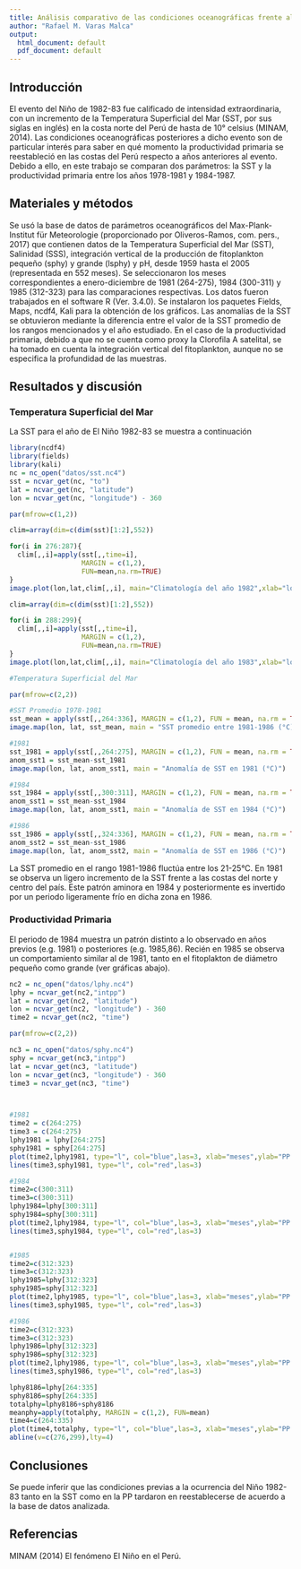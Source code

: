 ```yaml
---
title: Análisis comparativo de las condiciones oceanográficas frente al Perú antes y después de El Niño 1982-1983
author: "Rafael M. Varas Malca"
output:
  html_document: default
  pdf_document: default
---
```



## Introducción

El evento del Niño de 1982-83 fue calificado de intensidad extraordinaria, con un incremento de la Temperatura Superficial del Mar (SST, por sus siglas en inglés) en la costa norte del Perú de hasta de 10° celsius (MINAM, 2014). Las condiciones oceanográficas posteriores a dicho evento son de particular interés para saber en qué momento la productividad primaria se reestableció en las costas del Perú respecto a años anteriores al evento. Debido a ello, en este trabajo se comparan dos parámetros: la SST y la productividad primaria entre los años 1978-1981 y 1984-1987.  


## Materiales y métodos

Se usó la base de datos de parámetros oceanográficos del Max-Plank-Institut für Meteorologie (proporcionado por Oliveros-Ramos, com. pers., 2017) que contienen datos de la Temperatura Superficial del Mar (SST), Salinidad (SSS), integración vertical de la producción de fitoplankton pequeño (sphy) y grande (lsphy) y pH, desde 1959 hasta el 2005 (representada en 552 meses). Se seleccionaron los meses correspondientes a enero-diciembre de 1981 (264-275), 1984 (300-311) y 1985 (312-323) para las comparaciones respectivas. Los datos fueron trabajados en el software R (Ver. 3.4.0). Se instalaron los paquetes Fields, Maps, ncdf4, Kali para la obtención de los gráficos.
Las anomalías de la SST se obtuvieron mediante la diferencia entre el valor de la SST promedio de los rangos mencionados y el año estudiado.
En el caso de la productividad primaria, debido a que no se cuenta como proxy la Clorofila A satelital, se ha tomado en cuenta la integración vertical del fitoplankton, aunque no se especifica la profundidad de las muestras.


## Resultados y discusión

### Temperatura Superficial del Mar

La SST para el año de El Niño 1982-83 se muestra a continuación

```r

library(ncdf4)
library(fields)
library(kali)
nc = nc_open("datos/sst.nc4")
sst = ncvar_get(nc, "to")
lat = ncvar_get(nc, "latitude")
lon = ncvar_get(nc, "longitude") - 360

par(mfrow=c(1,2))

clim=array(dim=c(dim(sst)[1:2],552))

for(i in 276:287){
  clim[,,i]=apply(sst[,,time=i],
                  MARGIN = c(1,2),
                  FUN=mean,na.rm=TRUE)
}
image.plot(lon,lat,clim[,,i], main="Climatología del año 1982",xlab="longitud", ylab="latitud")

clim=array(dim=c(dim(sst)[1:2],552))

for(i in 288:299){
  clim[,,i]=apply(sst[,,time=i],
                  MARGIN = c(1,2),
                  FUN=mean,na.rm=TRUE)
}
image.plot(lon,lat,clim[,,i], main="Climatología del año 1983",xlab="longitud", ylab="latitud")

```












```r


#Temperatura Superficial del Mar

par(mfrow=c(2,2))

#SST Promedio 1978-1981
sst_mean = apply(sst[,,264:336], MARGIN = c(1,2), FUN = mean, na.rm = TRUE)
image.map(lon, lat, sst_mean, main = "SST promedio entre 1981-1986 (°C)")

#1981
sst_1981 = apply(sst[,,264:275], MARGIN = c(1,2), FUN = mean, na.rm = TRUE)
anom_sst1 = sst_mean-sst_1981
image.map(lon, lat, anom_sst1, main = "Anomalía de SST en 1981 (°C)")

#1984
sst_1984 = apply(sst[,,300:311], MARGIN = c(1,2), FUN = mean, na.rm = TRUE)
anom_sst1 = sst_mean-sst_1984
image.map(lon, lat, anom_sst1, main = "Anomalía de SST en 1984 (°C)")

#1986
sst_1986 = apply(sst[,,324:336], MARGIN = c(1,2), FUN = mean, na.rm = TRUE)
anom_sst2 = sst_mean-sst_1986
image.map(lon, lat, anom_sst2, main = "Anomalía de SST en 1986 (°C)")
```

La SST promedio en el rango 1981-1986 fluctúa entre los 21-25°C. En 1981 se observa un ligero incremento de la SST frente a las costas del norte y centro del país. Este patrón aminora en 1984 y posteriormente es invertido por un periodo ligeramente frío en dicha zona en 1986.


### Productividad Primaria

El periodo de 1984 muestra un patrón distinto a lo observado en años previos (e.g. 1981) o posteriores (e.g. 1985,86). Recién en 1985 se observa un comportamiento similar al de 1981, tanto en el fitoplakton de diámetro pequeño como grande (ver gráficas abajo).

```r

nc2 = nc_open("datos/lphy.nc4")
lphy = ncvar_get(nc2,"intpp")
lat = ncvar_get(nc2, "latitude")
lon = ncvar_get(nc2, "longitude") - 360
time2 = ncvar_get(nc2, "time")

par(mfrow=c(2,2))

nc3 = nc_open("datos/sphy.nc4")
sphy = ncvar_get(nc3,"intpp")
lat = ncvar_get(nc3, "latitude")
lon = ncvar_get(nc3, "longitude") - 360
time3 = ncvar_get(nc3, "time")



#1981
time2 = c(264:275)
time3 = c(264:275)
lphy1981 = lphy[264:275]
sphy1981 = sphy[264:275]
plot(time2,lphy1981, type="l", col="blue",las=3, xlab="meses",ylab="PP (molC m-2 s-1)", main = "Producción Primaria enero-diciembre 1981", cex.main=0.8, cex=0.5)
lines(time3,sphy1981, type="l", col="red",las=3)

#1984
time2=c(300:311)
time3=c(300:311)
lphy1984=lphy[300:311]
sphy1984=sphy[300:311]
plot(time2,lphy1984, type="l", col="blue",las=3, xlab="meses",ylab="PP (mol C m-2*s-1)", main = "Producción Primaria enero-diciembre 1984", cex.main=0.8, cex=0.5)
lines(time3,sphy1984, type="l", col="red",las=3)


#1985
time2=c(312:323)
time3=c(312:323)
lphy1985=lphy[312:323]
sphy1985=sphy[312:323]
plot(time2,lphy1985, type="l", col="blue",las=3, xlab="meses",ylab="PP (mol C m-2*s-1)", main = "Producción Primaria enero-diciembre 1985", cex.main=0.8, cex=0.5)
lines(time3,sphy1985, type="l", col="red",las=3)

#1986
time2=c(312:323)
time3=c(312:323)
lphy1986=lphy[312:323]
sphy1986=sphy[312:323]
plot(time2,lphy1986, type="l", col="blue",las=3, xlab="meses",ylab="PP (mol C m-2*s-1)", main = "Producción Primaria enero-diciembre 1986", cex.main=0.8, cex=0.5)
lines(time3,sphy1986, type="l", col="red",las=3)

```



```r

lphy8186=lphy[264:335]
sphy8186=sphy[264:335]
totalphy=lphy8186+sphy8186
meanphy=apply(totalphy, MARGIN = c(1,2), FUN=mean)
time4=c(264:335)
plot(time4,totalphy, type="l", col="blue",las=3, xlab="meses",ylab="PP (mol C m-2*s-1)", main = "Producción Primaria durante el Niño")
abline(v=c(276,299),lty=4)

```






## Conclusiones

Se puede inferir que las condiciones previas a la ocurrencia del Niño 1982-83 tanto en la SST como en la PP tardaron en reestablecerse de acuerdo a la base de datos analizada.


## Referencias
MINAM (2014) El fenómeno El Niño en el Perú.
